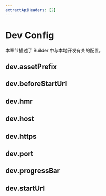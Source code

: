 ```yaml
---
extractApiHeaders: [2]
---
```


# Dev Config


<BuilderRebrandTip />

本章节描述了 Builder 中与本地开发有关的配置。

## dev.assetPrefix


<AssetPrefix />

## dev.beforeStartUrl


<BeforeStartUrl />

## dev.hmr


<Hmr />

## dev.host


<Host />

## dev.https


<Https />

## dev.port


<Port />

## dev.progressBar


<ProgressBar />

## dev.startUrl


<StartUrl />

